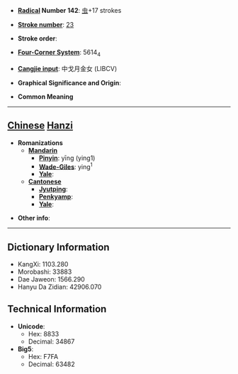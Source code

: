 * '''[[Wiktionary:Chinese radical index| Radical]] Number 142''': [[Wiktionary:Chinese radical index 虫|虫]]+17 strokes

* '''[[Wiktionary:Chinese total strokes index|Stroke number]]''': [[Wiktionary:Chinese total strokes index 23|23]]

* '''Stroke order''': 

* '''[[Wiktionary:Chinese four corner index|Four-Corner System]]''': 5614<sub>4</sub>

* '''[[Wiktionary:Chinese Cangjie index|Cangjie input]]''': 中戈月金女 (LIBCV)

* '''Graphical Significance and Origin''': 

* '''Common Meaning'''

----

== [[Chinese]] [[Hanzi]] ==

* '''Romanizations'''
** '''[[Mandarin]]'''
*** '''[[Pinyin]]''': yīng (ying1)
*** '''[[Wade-Giles]]''': ying<sup>1</sup>
*** '''[[Yale]]''': 
** '''[[Cantonese]]'''
*** '''[[Jyutping]]''':
*** '''[[Penkyamp]]''': 
*** '''[[Yale]]''': 

* '''Other info''': 

----

== Dictionary Information ==

* KangXi: 1103.280
* Morobashi: 33883
* Dae Jaweon: 1566.290
* Hanyu Da Zidian: 42906.070

== Technical Information ==

* '''Unicode''':
** Hex: 8833
** Decimal: 34867
* '''Big5''':
** Hex: F7FA
** Decimal: 63482